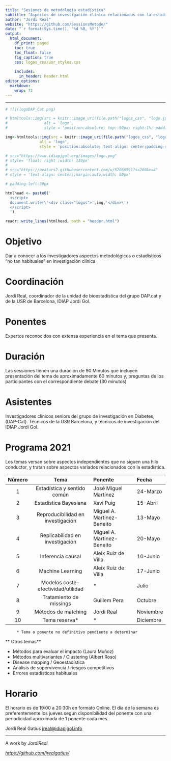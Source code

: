 ```yaml
---
title: "Sesiones de metodología estadística"
subtitle: "Aspectos de investigación clínica relacionados con la estadística"
author: "Jordi Real"
website: "https://github.com/SessionsMetode/"
date: "`r format(Sys.time(), '%d %B, %Y')`"
output:
  html_document:
    df_print: paged
    toc: true
    toc_float: false
    fig_caption: true
    css: logos_css/usr_styles.css
      
    includes: 
      in_header: header.html
editor_options: 
  markdown: 
    wrap: 72
---
```


```{=html}
<script>
   $(document).ready(function() {
     $head = $('#header');
     $head.prepend('<img src=\"https://www.idiapjgol.org/images/logo.png\" style=\"float: right ;width: 130px;\"/>')
     $head.prepend('<img src=\"https://avatars2.githubusercontent.com/u/57066591?s=200&v=4\" style=\"text-align: center;margin:auto;width: 80px;\"/>')
   });
</script>
```

------------------------------------------------------------------------

```r
# ![](logoDAP_Cat.png)

# htmltools::img(src = knitr::image_uri(file.path("logos_css", "logo.jpg")), 
#                alt = 'logo', 
#                style = 'position:absolute; top:-90px; right:1%; padding:5px;')

img<-htmltools::img(src = knitr::image_uri(file.path("logos_css", "logo.jpg")), 
               alt = 'logo', 
               style = 'position:absolute; text-align: center;padding-right:150px;width: 185px;padding:10px;')

# src="https://www.idiapjgol.org/images/logo.png" 
# style= 'float: right ;width: 130px'
# 
# src="https://avatars2.githubusercontent.com/u/57066591?s=200&v=4"
# style = 'text-align: center;;margin:auto;width: 80px'

# padding-left:30px

htmlhead <- paste0('
  <script>
  document.write(\'<div class="logos">',img,'</div>\')
  </script>
  ')

readr::write_lines(htmlhead, path = "header.html")

```

# Objetivo

Dar a conocer a los investigadores aspectos metodológicos o estadísticos
"no tan habituales" en investigación clínica

# Coordinación

Jordi Real, coordinador de la unidad de bioestadística del grupo DAP.cat
y de la USR de Barcelona, IDIAP Jordi Gol.

# Ponentes

Expertos reconocidos con extensa experiencia en el tema que presenta.

# Duración

Las sessiones tienen una duración de 90 Minutos que incluyen
presentación del tema de aproximadamente 60 minutos y, preguntas de los participantes con el
correspondiente debate (30 minutos)

# Asistentes

Investigadores clínicos seniors del grupo de investigación en Diabetes,
(DAP-Cat). Técnicos de la USR Barcelona, y técnicos de investigación del
IDIAP Jordi Gol.

# Programa 2021

Los temas versan sobre aspectos independientes que no siguen una hilo
conductor, y tratan sobre aspectos variados relacionados con la estadística. 

|Número|               Tema                |                    Ponente |     Fecha |
|:----:|:---------------------------------:|:---------------------------|:----------|
| 1    |    Estadística y sentido común    |       José Miguel Martínez |  24-Marzo |
| 2    |       Estadística Bayesiana       |                  Xavi Puig |  15-Abril |
| 3    | Reproducibilidad en investigación | Miguel A. Martinez-Beneito |   13-Mayo |
| 4    |  Replicabilidad en investigación  | Miguel A. Martinez-Beneito |   20-Mayo |
| 5    |         Inferencia causal         |        Aleix Ruiz de Villa |   10-Junio|
| 6    |         Machine Learning          |        Aleix Ruiz de Villa |   17-Junio|
| 7    | Modelos coste-efectividad/utilidad|                   *        |   Julio   |
| 8    |      Tratamiento de missings      |               Guillem Pera |   Octubre |
| 9    |        Métodos de matching        |                 Jordi Real | Noviembre |
| 10   |        Tema reserva*              |            *               | Diciembre |

         * Tema o ponente no definitivo pendiente a determinar 

** Otros temas**

-   Métodos para evaluar el impacto (Laura Muñoz)
-   Métodos multivariantes / Clustering (Albert Roso)
-   Disease mapping / Geoestadística
-   Análisis de supervivencia / riesgos competitivos 
-   Errores estadísticos habituales

# Horario

El horario es de 19:00 a 20:30h en formato Online. El día de la semana es preferentemente los jueves según disponibilidad del ponente con una
periodicidad aproximada de 1 ponente cada mes.

Jordi Real Gatius
[jreal\@idiapjgol.info](mailto:jreal@idiapjgol.info){.email}

<hr />

<p style="text-align: center;">

A work by $Jordi Real$ </a>

</p>


<p style="text-align: center;">

<em><https://github.com/jrealgatius/></em>

</p>
